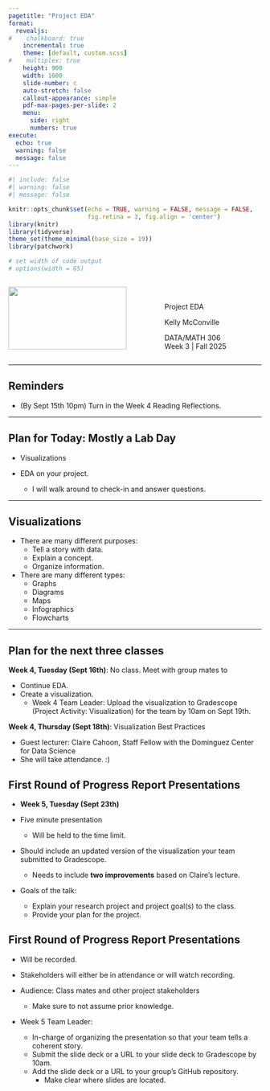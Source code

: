 ```yaml
---
pagetitle: "Project EDA"
format: 
  revealjs:
#    chalkboard: true
    incremental: true
    theme: [default, custom.scss]
#    multiplex: true
    height: 900
    width: 1600
    slide-number: c
    auto-stretch: false
    callout-appearance: simple
    pdf-max-pages-per-slide: 2
    menu: 
      side: right
      numbers: true
execute:
  echo: true
  warning: false
  message: false
---
```


```r
#| include: false
#| warning: false
#| message: false

knitr::opts_chunk$set(echo = TRUE, warning = FALSE, message = FALSE, 
                      fig.retina = 3, fig.align = 'center')
library(knitr)
library(tidyverse)
theme_set(theme_minimal(base_size = 19))
library(patchwork)

# set width of code output
# options(width = 65)
```



::::: columns
::: {.column .center width="60%"}
![](img/Data306_Unicorn_Fall2025.png){width="90%"}
:::

::: {.column .center width="40%"}
<br>

[Project EDA]{.custom-title}

 

[Kelly McConville]{.custom-subtitle}

[DATA/MATH 306 <br> Week 3 \| Fall 2025]{.custom-subtitle}
:::
:::::


---

## Reminders

+ (By Sept 15th 10pm) Turn in the Week 4 Reading Reflections.  




---

## Plan for Today: Mostly a Lab Day

* Visualizations

* EDA on your project.  
    * I will walk around to check-in and answer questions.

---

## Visualizations

* There are many different purposes:
    + Tell a story with data.
    + Explain a concept.
    + Organize information.

* There are many different types:
    + Graphs
    + Diagrams
    + Maps
    + Infographics
    + Flowcharts

---

## Plan for the next three classes

**Week 4, Tuesday (Sept 16th)**: No class.  Meet with group mates to 

* Continue EDA.
* Create a visualization.
    + Week 4 Team Leader: Upload the visualization to Gradescope (Project Activity: Visualization) for the team by 10am on Sept 19th.

::: fragment

**Week 4, Thursday (Sept 18th)**:  Visualization Best Practices

:::

* Guest lecturer: Claire Cahoon, Staff Fellow with the Dominguez Center for Data Science
* She will take attendance. :)

## First Round of Progress Report Presentations

* **Week 5, Tuesday (Sept 23th)**

* Five minute presentation
    + Will be held to the time limit.

* Should include an updated version of the visualization your team submitted to Gradescope.
    + Needs to include **two improvements** based on Claire's lecture.

* Goals of the talk:
    + Explain your research project and project goal(s) to the class.
    + Provide your plan for the project.

## First Round of Progress Report Presentations

* Will be recorded.

* Stakeholders will either be in attendance or will watch recording.

* Audience: Class mates and other project stakeholders
    + Make sure to not assume prior knowledge.

* Week 5 Team Leader: 
    + In-charge of organizing the presentation so that your team tells a coherent story.
    + Submit the slide deck or a URL to your slide deck to Gradescope by 10am.
    + Add the slide deck or a URL to your group's GitHub repository.  
        + Make clear where slides are located.